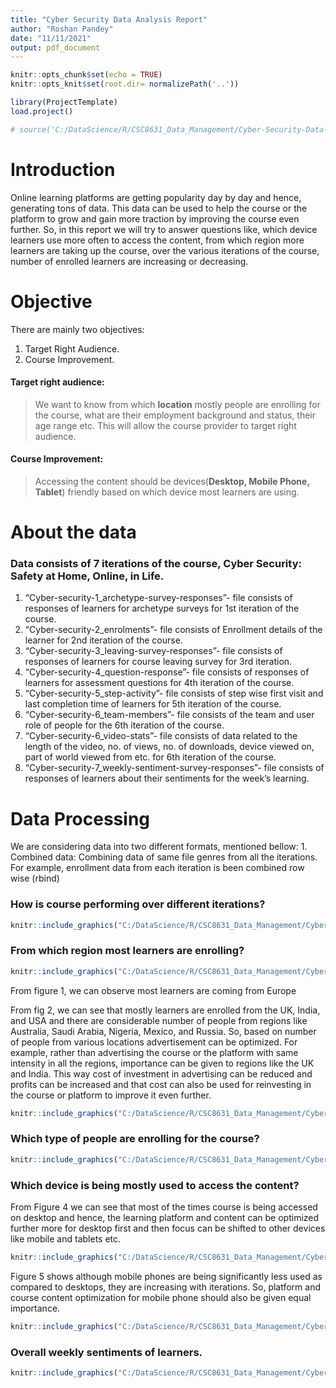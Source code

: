 ```yaml
---
title: "Cyber Security Data Analysis Report"
author: "Roshan Pandey"
date: "11/11/2021"
output: pdf_document
---
```


```r
knitr::opts_chunk$set(echo = TRUE)
knitr::opts_knit$set(root.dir= normalizePath('..'))
```

```r
library(ProjectTemplate)
load.project()
```

```r
# source('C:/DataScience/R/CSC8631_Data_Management/Cyber-Security-Data-Analysis/src/eda.R')
```

# Introduction
Online learning platforms are getting popularity day by day and hence, generating tons of data. This data can be used to help the course or the platform to grow and gain more traction by improving the course even further. So, in this report we will try to answer questions like, which device learners use more often to access the content, from which region more learners are taking up the course, over the various iterations of the course, number of enrolled learners are increasing or decreasing.

# Objective
There are mainly two objectives:

1. Target Right Audience.
2. Course Improvement.

#### Target right audience:
> We want to know from which **location** mostly people are enrolling for the course, what are their employment background and status, their age range etc. This will allow the course provider to target right audience. 

#### Course Improvement:
> Accessing the content should be devices(**Desktop, Mobile Phone, Tablet**) friendly based on which device most learners are using.

# About the data
### Data consists of 7 iterations of the course, Cyber Security: Safety at Home, Online, in Life.
1. “Cyber-security-1_archetype-survey-responses”- file consists of responses of learners for archetype surveys for 1st iteration of the course.
2. “Cyber-security-2_enrolments”- file consists of Enrollment details of the learner for 2nd iteration of the course.
3. “Cyber-security-3_leaving-survey-responses”- file consists of responses of learners for course leaving survey for 3rd iteration.
4. “Cyber-security-4_question-response”- file consists of responses of learners for assessment questions for 4th iteration of the course.
5. “Cyber-security-5_step-activity”- file consists of step wise first visit and last completion time of learners for 5th iteration of the course.
6. “Cyber-security-6_team-members”- file consists of the team and user role of people for the 6th iteration of the course.
7. “Cyber-security-6_video-stats”- file consists of data related to the length of the video, no. of views, no. of downloads, device viewed on, part of world viewed from etc. for 6th iteration of the course.
8. “Cyber-security-7_weekly-sentiment-survey-responses”- file consists of responses of learners about their sentiments for the week's learning.

# Data Processing
We are considering data into two different formats, mentioned bellow:
1. Combined data: Combining data of same file genres from all the iterations. For example, enrollment data from each iteration is been combined row wise (rbind) 

### How is course performing over different iterations?
```r
knitr::include_graphics("C:/DataScience/R/CSC8631_Data_Management/Cyber-Security-Data-Analysis/graphs/1.png")
```

### From which region most learners are enrolling?
```r
knitr::include_graphics("C:/DataScience/R/CSC8631_Data_Management/Cyber-Security-Data-Analysis/graphs/2.png")
```
From figure 1, we can observe most learners are coming from Europe

From fig 2, we can see that mostly learners are enrolled from the UK, India, and USA and there are considerable number of people from regions like Australia, Saudi Arabia, Nigeria, Mexico, and Russia. So, based on number of people from various locations advertisement can be optimized. For example, rather than advertising the course or the platform with same intensity in all the regions, importance can be given to regions like the UK and India. This way cost of investment in advertising can be reduced and profits can be increased and that cost can also be used for reinvesting in the course or platform to improve it even further.  

```r
knitr::include_graphics("C:/DataScience/R/CSC8631_Data_Management/Cyber-Security-Data-Analysis/graphs/3.png")
```

### Which type of people are enrolling for the course?
```r
knitr::include_graphics("C:/DataScience/R/CSC8631_Data_Management/Cyber-Security-Data-Analysis/graphs/6.png")
```

### Which device is being mostly used to access the content?

From Figure 4 we can see that most of the times course is being accessed on desktop and hence, the learning platform and content can be optimized further more for desktop first and then focus can be shifted to other devices like mobile and tablets etc.

```r
knitr::include_graphics("C:/DataScience/R/CSC8631_Data_Management/Cyber-Security-Data-Analysis/graphs/4.png")
```
Figure 5 shows although mobile phones are being significantly less used as compared to desktops, they are increasing with iterations. So, platform and course content optimization for mobile phone should also be given equal importance.

```r
knitr::include_graphics("C:/DataScience/R/CSC8631_Data_Management/Cyber-Security-Data-Analysis/graphs/5.png")
```

### Overall weekly sentiments of learners.

```r
knitr::include_graphics("C:/DataScience/R/CSC8631_Data_Management/Cyber-Security-Data-Analysis/graphs/7.png")
```